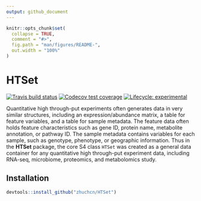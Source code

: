 ```yaml
---
output: github_document
---
```


<!-- README.md is generated from README.Rmd. Please edit that file -->

```r
knitr::opts_chunk$set(
  collapse = TRUE,
  comment = "#>",
  fig.path = "man/figures/README-",
  out.width = "100%"
)
```

# HTSet

<!-- badges: start -->
[![Travis build status](https://travis-ci.org/zhuchcn/HTSet.svg?branch=master)](https://travis-ci.org/zhuchcn/HTSet) 
[![Codecov test coverage](https://codecov.io/gh/zhuchcn/HTSet/branch/master/graph/badge.svg)](https://codecov.io/gh/zhuchcn/HTSet?branch=master)
[![Lifecycle: experimental](https://img.shields.io/badge/lifecycle-experimental-orange.svg)](https://www.tidyverse.org/lifecycle/#experimental)
<!-- badges: end -->

Quantitative high through-put experiments often generates data in very similar structures, including an expression/abundance matrix, a table for feature variables, and a table for sample metadata. The feature data often holds feature characteristics such as gene ID, protein name, metabolite annotation, or pathway ID. The sample metadata contains variables for each sample, such as genotype, phenotype, or geographic information. Thus in the **HTSet** package, the core S4 class `HTSet` was created as a general data container for any quantitative high through-put experiment data, including RNA-seq, microbiome, proteomics, and metabolomics study.

## Installation

```r
devtools::install_github("zhuchcn/HTSet")
```
